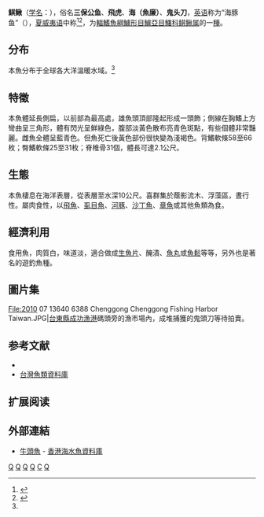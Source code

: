 {{Speciesbox 
| genus = Coryphaena
| species = hippurus
| image = Coryphaena hippurus.PNG
| image_caption = 鯕鰍 ''Coryphaena hippurus''
| status = LC
| status_system = iucn3.1
| status_ref = <ref>Collette, B., Acero, A., Amorim, A.F., Boustany, A., Canales Ramirez, C., Cardenas, G., Carpenter, K.E., de Oliveira Leite Jr., N., Di Natale, A., Fox, W., Fredou, F.L., Graves, J., Viera Hazin, F.H., Juan Jorda, M., Minte Vera, C., Miyabe, N., Montano Cruz, R., Nelson, R., Oxenford, H., Schaefer, K., Serra, R., Sun, C., Teixeira Lessa, R.P., Pires Ferreira Travassos, P.E., Uozumi, Y. & Yanez, E. 2011. ''[http://www.iucnredlist.org/details/154712/0 Coryphaena hippurus]''. In: IUCN 2012. IUCN Red List of Threatened Species. Version 2012.2. <[http://www.iucnredlist.org www.iucnredlist.org]>. Downloaded on 23 June 2013.</ref>
| authority = [[卡尔·林奈|Linnaeus]], 1758<ref name='id7354'>{{cite web| url =http://www.bioinfo.cn/db05/BjdwSpecies.php?action=view&id=7354| title =鲯鳅| work =中国动物物种编目数据库| publisher =中国科学院微生物研究所| author =中国科学院动物研究所| accessdate =2009-04-16| deadurl =yes| archiveurl =https://web.archive.org/web/20160305072358/http://www.bioinfo.cn/db05/BjdwSpecies.php?action=view&id=7354| archivedate =2016-03-05}}</ref>
| synonyms = *''Coryphaena japonica''<br /><small>Temminck & Schlegel, 1845</small> 
*''Lampugus siculus''<br /><small>Valenciennes, 1833</small>
*''Scomber pelagicus''<br /><small>Linnaeus, 1758</small>
*''Coryphaena suerii''<br /><small>Valenciennes, 1833</small>
*''Coryphaena nortoniana''<br /><small>Lowe, 1839</small>
*''Lepimphis hippuroides''<br /><small>Rafinesque, 1810</small>
*''Coryphaena margravii''<br /><small>Valenciennes, 1833</small>
*''Coryphaena imperialis''<br /><small>Rafinesque, 1810</small>
*''Coryphaena vlamingii''<br /><small>Valenciennes, 1833</small>
*''Coryphaena immaculata''<br /><small>Agassiz, 1831</small>
*''Coryphaena scomberoides''<br /><small>Valenciennes, 1833</small>
*''Coryphaena argyrurus''<br /><small>Valenciennes, 1833</small>
*''Coryphaena chrysurus''<br /><small>Lacepède, 1801</small>
*''Coryphaena dorado''<br /><small>Valenciennes, 1833</small>
*''Coryphaena fasciolata''<br /><small>Pallas, 1770</small>
*''Coryphaena virgata''<br /><small>Valenciennes, 1833</small>
*''Coryphaena dolfyn''<br /><small>Valenciennes, 1833</small>
}}
'''鲯鳅'''（[[学名|学名]]：{{lang|la|''Coryphaena hippurus''}}），俗名'''三保公鱼'''、'''飛虎'''、'''海（魚廉）'''、'''鬼头刀'''，[[英语|英语]]称为“海豚鱼”（{{lang|en|dolphinfish}}），[[夏威夷语|夏威夷语]]中称{{lang|haw|'''mahi-mahi'''}}<ref>{{Hawaiian Dictionaries|dolphin|q=dolphin}}</ref><ref name=Fishbase_names>{{cite web |url= http://www.fishbase.org/comnames/CommonNamesList.php?ID=6&GenusName=Coryphaena&SpeciesName=hippurus&StockCode=1884 |title=Common names of ''Coryphaena hippurus'' |work=Fishbase |accessdate=16 August 2011}}</ref>，为[[輻鰭魚綱|輻鰭魚綱]][[鱸形目|鱸形目]][[鱸亞目|鱸亞目]][[鱰科|鱰科]][[鲯鳅属|鲯鳅属]]的一[[種|種]]。

==分布==
本魚分布于全球各大洋溫暖水域。<ref name='id7354'/>

==特徵==
本魚體延長側扁，以前部為最高處，雄魚頭頂部隆起形成一頭飾；側線在胸鰭上方彎曲呈三角形，體有閃光呈鮮綠色，腹部淡黃色散布亮青色斑點，有些個體非常豔麗。雌魚全體呈藍青色。但魚死亡後黃色部份很快變為淺褐色。背鰭軟條58至66枚；臀鰭軟條25至31枚；脊椎骨31個，體長可達2.1公尺。

==生態==
本魚棲息在海洋表層，從表層至水深10公尺。喜群集於蔭影流木、浮藻區，晝行性。屬肉食性，以[[飛魚|飛魚]]、[[虱目魚|虱目魚]]、[[河豚|河豚]]、[[沙丁魚|沙丁魚]]、[[章魚|章魚]]或其他魚類為食。

==經濟利用==
食用魚，肉質白，味道淡，適合做成[[生魚片|生魚片]]、醃漬、[[魚丸|魚丸]]或[[魚鬆|魚鬆]]等等，另外也是著名的遊釣魚種。

==圖片集==
<gallery>
File:2010 07 13640 6388 Chenggong Chenggong Fishing Harbor Taiwan.JPG|[[台東縣|台東縣]][[成功漁港|成功漁港]]碼頭旁的漁市場內，成堆捕獲的鬼頭刀等待拍賣。
</gallery>

== 参考文献 ==
{{reflist}}
*{{FishBase_species|genus=Coryphaena|species=hippurus|year=2011|month=12}}
*[http://fishdb.sinica.edu.tw/ 台灣魚類資料庫]

== 扩展阅读 ==
{{refbegin}}
{{wikispecies-inline|Coryphaena hippurus|鲯鳅}}
{{refend}}

==外部連結==
* [http://www.hk-fish.net/tc_chi/marine_fauna_database/fish_search_result_new_window.php?id=496 牛頭魚] - [http://www.hk-fish.net/tc_chi/marine_fauna_database/database.html 香港海水魚資料庫]
{{Taxonbar|from=Q14443}}

[[Category:IUCN红色名录无危物种|Q]]
[[Category:食用魚|Q]]
[[Category:鲯鳅属|Q]]
[[Category:夏威夷飲食|Q]]
[[Category:1758年描述的魚類|C]]
[[Category:卡尔·林奈命名的生物分类|Q]]
